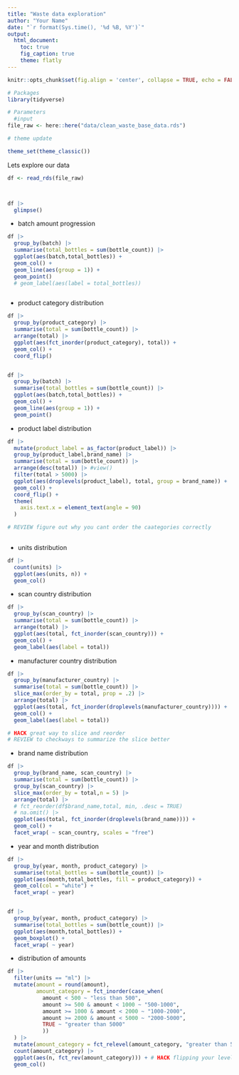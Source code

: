 ```yaml
---
title: "Waste data exploration"
author: "Your Name"
date: "`r format(Sys.time(), '%d %B, %Y')`"
output:
  html_document:
    toc: true
    fig_caption: true
    theme: flatly
---
```



```r
knitr::opts_chunk$set(fig.align = 'center', collapse = TRUE, echo = FALSE, message = FALSE)
```


```r
# Packages
library(tidyverse)

# Parameters
  #input
file_raw <- here::here("data/clean_waste_base_data.rds")

# theme update

theme_set(theme_classic())

```


Lets explore our data

```r
df <- read_rds(file_raw)



df |> 
  glimpse()
```


- batch amount progression
```r
df |> 
  group_by(batch) |> 
  summarise(total_bottles = sum(bottle_count)) |> 
  ggplot(aes(batch,total_bottles)) +
  geom_col() +
  geom_line(aes(group = 1)) +
  geom_point() 
  # geom_label(aes(label = total_bottles))



```



- product category distribution

```r
df |> 
  group_by(product_category) |> 
  summarise(total = sum(bottle_count)) |> 
  arrange(total) |> 
  ggplot(aes(fct_inorder(product_category), total)) +
  geom_col() +
  coord_flip()


df |> 
  group_by(batch) |> 
  summarise(total_bottles = sum(bottle_count)) |> 
  ggplot(aes(batch,total_bottles)) +
  geom_col() +
  geom_line(aes(group = 1)) +
  geom_point() 
```

- product label distribution

```r
df |> 
  mutate(product_label = as_factor(product_label)) |> 
  group_by(product_label,brand_name) |> 
  summarise(total = sum(bottle_count)) |>
  arrange(desc(total)) |> #view()
  filter(total > 5000) |> 
  ggplot(aes(droplevels(product_label), total, group = brand_name)) + 
  geom_col() +
  coord_flip() +
  theme(
    axis.text.x = element_text(angle = 90)
  )

# REVIEW figure out why you cant order the caategories correctly
  
```


- units distribution

```r
df |> 
  count(units) |> 
  ggplot(aes(units, n)) + 
  geom_col()
```

- scan country distribution

```r
df |> 
  group_by(scan_country) |> 
  summarise(total = sum(bottle_count)) |> 
  arrange(total) |> 
  ggplot(aes(total, fct_inorder(scan_country))) + 
  geom_col() +
  geom_label(aes(label = total))
```



- manufacturer country distribution

```r
df |> 
  group_by(manufacturer_country) |> 
  summarise(total = sum(bottle_count)) |> 
  slice_max(order_by = total, prop = .2) |> 
  arrange(total) |> 
  ggplot(aes(total, fct_inorder(droplevels(manufacturer_country)))) + 
  geom_col() +
  geom_label(aes(label = total))

# HACK great way to slice and reorder
# REVIEW to checkways to summarize the slice better

```



- brand name distribution

```r
df |> 
  group_by(brand_name, scan_country) |> 
  summarise(total = sum(bottle_count)) |> 
  group_by(scan_country) |> 
  slice_max(order_by = total,n = 5) |> 
  arrange(total) |>
  # fct_reorder(df$brand_name,total, min, .desc = TRUE)
  # na.omit() |> 
  ggplot(aes(total, fct_inorder(droplevels(brand_name)))) +
  geom_col() +
  facet_wrap( ~ scan_country, scales = "free")

```



- year and month distribution


```r
df |> 
  group_by(year, month, product_category) |> 
  summarise(total_bottles = sum(bottle_count)) |> 
  ggplot(aes(month,total_bottles, fill = product_category)) +
  geom_col(col = "white") +
  facet_wrap( ~ year)


df |> 
  group_by(year, month, product_category) |> 
  summarise(total_bottles = sum(bottle_count)) |> 
  ggplot(aes(month,total_bottles)) +
  geom_boxplot() +
  facet_wrap( ~ year)


```

- distribution of amounts

```r
df |> 
  filter(units == "ml") |>
  mutate(amount = round(amount),
         amount_category = fct_inorder(case_when(
           amount < 500 ~ "less than 500",
           amount >= 500 & amount < 1000 ~ "500-1000",
           amount >= 1000 & amount < 2000 ~ "1000-2000",
           amount >= 2000 & amount < 5000 ~ "2000-5000",
           TRUE ~ "greater than 5000"
           ))
  ) |> 
  mutate(amount_category = fct_relevel(amount_category, "greater than 5000", after = 4)) |> # HACK releveling default levels
  count(amount_category) |> 
  ggplot(aes(n, fct_rev(amount_category))) + # HACK flipping your levels with forcats
  geom_col()
```






















